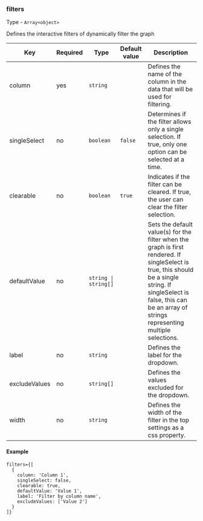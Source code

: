 
<Meta title="Dashboard/Data types/filters" />

### filters

Type - `Array<object>`

Defines the interactive filters of dynamically filter the graph

<table>
  <thead>
    <tr>
      <th>Key</th>
      <th>Required</th>
      <th>Type</th>
      <th>Default value</th>
      <th>Description</th>
    </tr>
  </thead>
  <tbody>
    <tr>
      <td>column</td>
      <td>yes</td>
      <td><code>string</code></td>
      <td></td>
      <td>Defines the name of the column in the data that will be used for filtering.</td>
    </tr>
    <tr>
      <td>singleSelect</td>
      <td>no</td>
      <td><code>boolean</code></td>
      <td><code>false</code></td>
      <td>Determines if the filter allows only a single selection. If true, only one option can be selected at a time.</td>
    </tr>
    <tr>
      <td>clearable</td>
      <td>no</td>
      <td><code>boolean</code></td>
      <td><code>true</code></td>
      <td>Indicates if the filter can be cleared. If true, the user can clear the filter selection.</td>
    </tr>
    <tr>
      <td>defaultValue</td>
      <td>no</td>
      <td><code>string | string[]</code></td>
      <td></td>
      <td>Sets the default value(s) for the filter when the graph is first rendered. If singleSelect is true, this should be a single string. If singleSelect is false, this can be an array of strings representing multiple selections.</td>
    </tr>
    <tr>
      <td>label</td>
      <td>no</td>
      <td><code>string</code></td>
      <td></td>
      <td>Defines the label for the dropdown.</td>
    </tr>
    <tr>
      <td>excludeValues</td>
      <td>no</td>
      <td><code>string[]</code></td>
      <td></td>
      <td>Defines the values excluded for the dropdown.</td>
    </tr>
    <tr>
      <td>width</td>
      <td>no</td>
      <td><code>string</code></td>
      <td></td>
      <td>Defines the width of the filter in the top settings as a css property.</td>
    </tr>
  </tbody>
</table>

#### Example

```tsx
filters={[
  {
    column: 'Column 1',
    singleSelect: false,
    clearable: true,
    defaultValue: 'Value 1',
    label: 'Filter by column name',
    excludeValues: ['Value 2']
  }
]}
```
